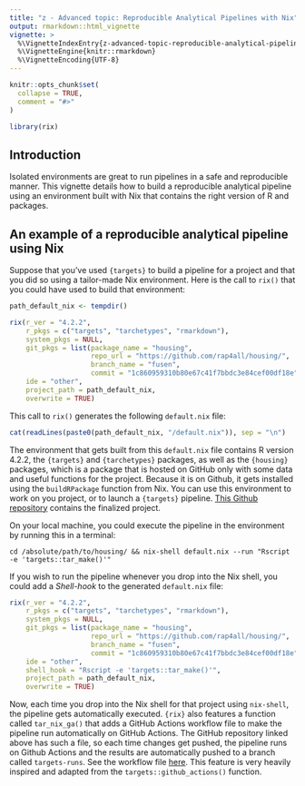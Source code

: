 ```yaml
---
title: "z - Advanced topic: Reproducible Analytical Pipelines with Nix"
output: rmarkdown::html_vignette
vignette: >
  %\VignetteIndexEntry{z-advanced-topic-reproducible-analytical-pipelines-with-nix}
  %\VignetteEngine{knitr::rmarkdown}
  %\VignetteEncoding{UTF-8}
---
```


```r
knitr::opts_chunk$set(
  collapse = TRUE,
  comment = "#>"
)
```

```r
library(rix)
```

<!-- WARNING - This vignette is generated by {fusen} from dev/z-raps_with_nix.Rmd: do not edit by hand -->

## Introduction

Isolated environments are great to run pipelines in a safe and reproducible
manner. This vignette details how to build a reproducible analytical pipeline
using an environment built with Nix that contains the right version of R and
packages.


## An example of a reproducible analytical pipeline using Nix

Suppose that you've used `{targets}` to build a pipeline for a project and that
you did so using a tailor-made Nix environment. Here is the call to `rix()` that
you could have used to build that environment:


```r
path_default_nix <- tempdir()

rix(r_ver = "4.2.2",
    r_pkgs = c("targets", "tarchetypes", "rmarkdown"),
    system_pkgs = NULL,
    git_pkgs = list(package_name = "housing",
                    repo_url = "https://github.com/rap4all/housing/",
                    branch_name = "fusen",
                    commit = "1c860959310b80e67c41f7bbdc3e84cef00df18e"),
    ide = "other",
    project_path = path_default_nix,
    overwrite = TRUE)

```

This call to `rix()` generates the following `default.nix` file:


```r
cat(readLines(paste0(path_default_nix, "/default.nix")), sep = "\n")
```

The environment that gets built from this `default.nix` file contains R version
4.2.2, the `{targets}` and `{tarchetypes}` packages, as well as the `{housing}`
packages, which is a package that is hosted on GitHub only with some data and
useful functions for the project. Because it is on Github, it gets installed
using the `buildRPackage` function from Nix. You can use this environment to
work on you project, or to launch a `{targets}` pipeline. [This Github
repository](https://github.com/b-rodrigues/nix_targets_pipeline/tree/master)
contains the finalized project.

On your local machine, you could execute the pipeline in the environment by
running this in a terminal:

```
cd /absolute/path/to/housing/ && nix-shell default.nix --run "Rscript -e 'targets::tar_make()'"
```

If you wish to run the pipeline whenever you drop into the Nix shell, you could
add a *Shell-hook* to the generated `default.nix` file:


```r
rix(r_ver = "4.2.2",
    r_pkgs = c("targets", "tarchetypes", "rmarkdown"),
    system_pkgs = NULL,
    git_pkgs = list(package_name = "housing",
                    repo_url = "https://github.com/rap4all/housing/",
                    branch_name = "fusen",
                    commit = "1c860959310b80e67c41f7bbdc3e84cef00df18e"),
    ide = "other",
    shell_hook = "Rscript -e 'targets::tar_make()'",
    project_path = path_default_nix,
    overwrite = TRUE)
```

Now, each time you drop into the Nix shell for that project using `nix-shell`,
the pipeline gets automatically executed. `{rix}` also features a function
called `tar_nix_ga()` that adds a GitHub Actions workflow file to make the
pipeline run automatically on GitHub Actions. The GitHub repository linked above
has such a file, so each time changes get pushed, the pipeline runs on Github
Actions and the results are automatically pushed to a branch called
`targets-runs`. See the workflow file
[here](https://github.com/b-rodrigues/nix_targets_pipeline/blob/master/.github/workflows/run-pipeline.yaml).
This feature is very heavily inspired and adapted from the
`targets::github_actions()` function.

